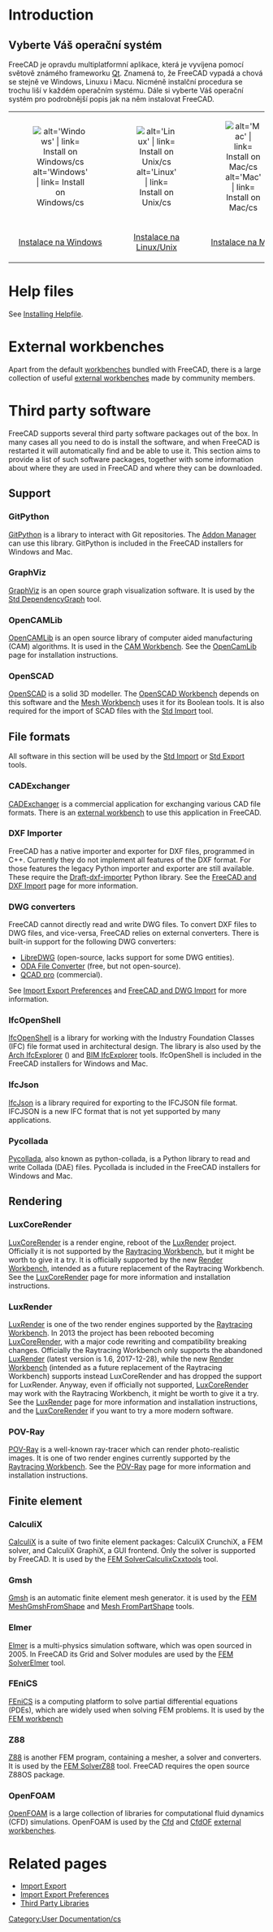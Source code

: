 <languages/>

{{Docnav
|[[Installing_on_Mac|Installing on Mac]]
|[[Getting_started|Getting started]]
}}

{{TOCright}}

=Introduction= 

<div class="mw-translate-fuzzy">
==Vyberte Váš operační systém==
FreeCAD je opravdu multiplatformní aplikace, která je vyvíjena pomocí světově známého frameworku [http://en.wikipedia.org/wiki/Qt_(framework) Qt].  Znamená to, že FreeCAD vypadá a chová se stejně ve Windows, Linuxu i Macu. Nicméně instalční procedura se trochu liší v každém operačním systému. Dále si vyberte Váš operační systém pro podrobnější popis jak na něm instalovat FreeCAD.
{| align='center' width=50%
|align=center|[[Image:Windows.png | alt='Windows' | link= Install on Windows/cs]]
|align=center|[[Image:Linux.png   | alt='Linux' | link= Install on Unix/cs]]
|align=center|[[Image:Mac.png     | alt='Mac' | link= Install on Mac/cs]] 
|-
|align=center|[[Install on Windows/cs|Instalace na Windows]]
|align=center|[[Install on Unix/cs |Instalace na Linux/Unix]]
|align=center|[[Install on Mac/cs|Instalace na Mac]]
|}
</div>

=Help files=

See [[Installing_Helpfile|Installing Helpfile]].

=External workbenches=

Apart from the default [[Workbenches|workbenches]] bundled with FreeCAD, there is a large collection of useful [[External_workbenches|external workbenches]] made by community members.

=Third party software=

FreeCAD supports several third party software packages out of the box. In many cases all you need to do is install the software, and when FreeCAD is restarted it will automatically find and be able to use it. This section aims to provide a list of such software packages, together with some information about where they are used in FreeCAD and where they can be downloaded.

==Support==

===GitPython===

[https://github.com/gitpython-developers/GitPython GitPython] is a library to interact with Git repositories. The [[Std_AddonMgr|Addon Manager]] can use this library. GitPython is included in the FreeCAD installers for Windows and Mac.

===GraphViz===

[https://www.graphviz.org GraphViz] is an open source graph visualization software. It is used by the [[Std_DependencyGraph|Std DependencyGraph]] tool.

===OpenCAMLib===

[https://www.anderswallin.net/CAM OpenCAMLib] is an open source library of computer aided manufacturing (CAM) algorithms. It is used in the [[CAM_Workbench|CAM Workbench]]. See the [[OpenCamLib|OpenCamLib]] page for installation instructions.

===OpenSCAD===

[https://www.openscad.org OpenSCAD] is a solid 3D modeller. The [[OpenSCAD_Workbench|OpenSCAD Workbench]] depends on this software and the [[Mesh_Workbench|Mesh Workbench]] uses it for its Boolean tools. It is also required for the import of SCAD files with the [[Std_Import|Std Import]] tool.

==File formats==

All software in this section will be used by the [[Std_Import|Std Import]] or [[Std_Export|Std Export]] tools.

===CADExchanger===

[https://cadexchanger.com CADExchanger] is a commercial application for exchanging various CAD file formats. There is an [https://github.com/yorikvanhavre/CADExchanger external workbench] to use this application in FreeCAD.

===DXF Importer===

FreeCAD has a native importer and exporter for DXF files, programmed in C++. Currently they do not implement all features of the DXF format. For those features the legacy Python importer and exporter are still available. These require the [https://github.com/yorikvanhavre/Draft-dxf-importer Draft-dxf-importer] Python library. See the [[FreeCAD_and_DXF_Import|FreeCAD and DXF Import]] page for more information.

===DWG converters===

FreeCAD cannot directly read and write DWG files. To convert DXF files to DWG files, and vice-versa, FreeCAD relies on external converters. There is built-in support for the following DWG converters:
* [https://www.gnu.org/software/libredwg LibreDWG] (open-source, lacks support for some DWG entities).
* [https://www.opendesign.com/guestfiles/oda_file_converter ODA File Converter] (free, but not open-source).
* [https://qcad.org/en/qcad-command-line-tools#dwg2dwg QCAD pro] (commercial). {{Version|0.20}}

See [[Import_Export_Preferences#DWG|Import Export Preferences]] and [[FreeCAD_and_DWG_Import|FreeCAD and DWG Import]] for more information.

===IfcOpenShell===

[https://ifcopenshell.org IfcOpenShell] is a library for working with the Industry Foundation Classes (IFC) file format used in architectural design. The library is also used by the [[Arch_IfcExplorer|Arch IfcExplorer]] ({{VersionMinus|0.18}}) and [[BIM_IfcExplorer|BIM IfcExplorer]] tools. IfcOpenShell is included in the FreeCAD installers for Windows and Mac.

===IfcJson===

[https://github.com/buildingSMART/ifcJSON IfcJson] is a library required for exporting to the IFCJSON file format. IFCJSON is a new IFC format that is not yet supported by many applications.

===Pycollada===

[https://github.com/pycollada/pycollada/releases Pycollada], also known as python-collada, is a Python library to read and write Collada (DAE) files. Pycollada is included in the FreeCAD installers for Windows and Mac.

==Rendering==

===LuxCoreRender===

[https://www.luxcorerender.org LuxCoreRender] is a render engine, reboot of the [[LuxRender|LuxRender]] project. Officially it is not supported by the [[Raytracing_Workbench|Raytracing Workbench]], but it might be worth to give it a try. It is officially supported by the new [https://github.com/FreeCAD/FreeCAD-render Render Workbench], intended as a future replacement of the Raytracing Workbench. See the [[LuxCoreRender|LuxCoreRender]] page for more information and installation instructions.

===LuxRender===

[https://luxcorerender.org/history/ LuxRender] is one of the two render engines supported by the [[Raytracing_Workbench|Raytracing Workbench]]. In 2013 the project has been rebooted becoming [[LuxCoreRender]], with a major code rewriting and compatibility breaking changes. Officially the Raytracing Workbench only supports the abandoned [[LuxRender|LuxRender]] (latest version is 1.6, 2017-12-28), while the new [https://github.com/FreeCAD/FreeCAD-render Render Workbench] (intended as a future replacement of the Raytracing Workbench) supports instead LuxCoreRender and has dropped the support for LuxRender. Anyway, even if officially not supported, [[LuxCoreRender|LuxCoreRender]] may work with the Raytracing Workbench, it might be worth to give it a try. See the [[LuxRender|LuxRender]] page for more information and installation instructions, and the [[LuxCoreRender|LuxCoreRender]] if you want to try a more modern software.

===POV-Ray===

[https://www.povray.org POV-Ray] is a well-known ray-tracer which can render photo-realistic images. It is one of two render engines currently supported by the [[Raytracing_Workbench|Raytracing Workbench]]. See the [[POV-Ray|POV-Ray]] page for more information and installation instructions.

==Finite element==

===CalculiX===

[https://calculix.de CalculiX] is a suite of two finite element packages: CalculiX CrunchiX, a FEM solver, and 
CalculiX GraphiX, a GUI frontend. Only the solver is supported by FreeCAD. It is used by the [[FEM_SolverCalculixCxxtools|FEM SolverCalculixCxxtools]] tool.

===Gmsh===

[https://gmsh.info Gmsh] is an automatic finite element mesh generator. it is used by the [[FEM_MeshGmshFromShape|FEM MeshGmshFromShape]] and [[Mesh_FromPartShape|Mesh FromPartShape]] tools.

===Elmer===

[https://www.csc.fi/web/elmer Elmer] is a multi-physics simulation software, which was open sourced in 2005. In FreeCAD its Grid and Solver modules are used by the [[FEM_SolverElmer|FEM SolverElmer]] tool.

===FEniCS===

[https://fenicsproject.org FEniCS] is a computing platform to solve partial differential equations (PDEs), which are widely used when solving FEM problems. It is used by the [[FEM_Workbench|FEM workbench]]

===Z88===

[https://en.z88.de Z88] is another FEM program, containing a mesher, a solver and converters. It is used by the [[FEM_SolverZ88|FEM SolverZ88]] tool. FreeCAD requires the open source Z88OS package.

===OpenFOAM===

[https://openfoam.org OpenFOAM] is a large collection of libraries for computational fluid dynamics (CFD) simulations. OpenFOAM is used by the [[Cfd_Workbench|Cfd]] and [https://github.com/jaheyns/CfdOF CfdOF] [[External_workbenches|external workbenches]].

=Related pages=

* [[Import_Export|Import Export]]
* [[Import_Export_Preferences|Import Export Preferences]]
* [[Third Party Libraries|Third Party Libraries]]


<div class="mw-translate-fuzzy">
{{Docnav/cs|[[About FreeCAD/cs|O FreeCADu]]|[[Getting started/cs|Začínáme]]}}
</div>

[[Category:User Documentation/cs]]